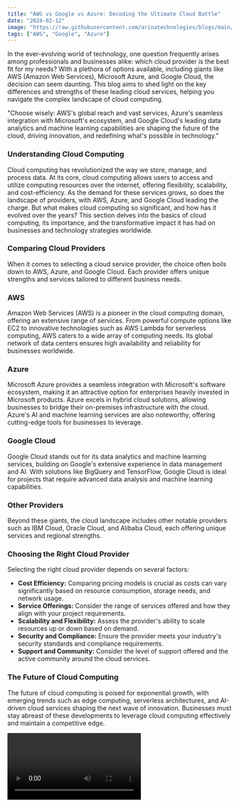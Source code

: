 ```yaml
---
title: "AWS vs Google vs Azure: Decoding the Ultimate Cloud Battle"
date: "2024-02-12"
image: "https://raw.githubusercontent.com/arinatechnologies/blogs/main/images/awsggpazure.webp"
tags: ["AWS", "Google", "Azure"]
---
```


In the ever-evolving world of technology, one question frequently arises among professionals and businesses alike: which cloud provider is the best fit for my needs? With a plethora of options available, including giants like AWS (Amazon Web Services), Microsoft Azure, and Google Cloud, the decision can seem daunting. This blog aims to shed light on the key differences and strengths of these leading cloud services, helping you navigate the complex landscape of cloud computing.

"Choose wisely: AWS's global reach and vast services, Azure's seamless integration with Microsoft's ecosystem, and Google Cloud's leading data analytics and machine learning capabilities are shaping the future of the cloud, driving innovation, and redefining what's possible in technology."

### Understanding Cloud Computing
Cloud computing has revolutionized the way we store, manage, and process data. At its core, cloud computing allows users to access and utilize computing resources over the internet, offering flexibility, scalability, and cost-efficiency. As the demand for these services grows, so does the landscape of providers, with AWS, Azure, and Google Cloud leading the charge. But what makes cloud computing so significant, and how has it evolved over the years? This section delves into the basics of cloud computing, its importance, and the transformative impact it has had on businesses and technology strategies worldwide.

### Comparing Cloud Providers
When it comes to selecting a cloud service provider, the choice often boils down to AWS, Azure, and Google Cloud. Each provider offers unique strengths and services tailored to different business needs.

### AWS
Amazon Web Services (AWS) is a pioneer in the cloud computing domain, offering an extensive range of services. From powerful compute options like EC2 to innovative technologies such as AWS Lambda for serverless computing, AWS caters to a wide array of computing needs. Its global network of data centers ensures high availability and reliability for businesses worldwide.

### Azure
Microsoft Azure provides a seamless integration with Microsoft's software ecosystem, making it an attractive option for enterprises heavily invested in Microsoft products. Azure excels in hybrid cloud solutions, allowing businesses to bridge their on-premises infrastructure with the cloud. Azure's AI and machine learning services are also noteworthy, offering cutting-edge tools for businesses to leverage.

### Google Cloud
Google Cloud stands out for its data analytics and machine learning services, building on Google's extensive experience in data management and AI. With solutions like BigQuery and TensorFlow, Google Cloud is ideal for projects that require advanced data analysis and machine learning capabilities.

### Other Providers
Beyond these giants, the cloud landscape includes other notable providers such as IBM Cloud, Oracle Cloud, and Alibaba Cloud, each offering unique services and regional strengths.

### Choosing the Right Cloud Provider
Selecting the right cloud provider depends on several factors:

- **Cost Efficiency:** Comparing pricing models is crucial as costs can vary significantly based on resource consumption, storage needs, and network usage.
- **Service Offerings:** Consider the range of services offered and how they align with your project requirements.
- **Scalability and Flexibility:** Assess the provider's ability to scale resources up or down based on demand.
- **Security and Compliance:** Ensure the provider meets your industry's security standards and compliance requirements.
- **Support and Community:** Consider the level of support offered and the active community around the cloud services.
### The Future of Cloud Computing
The future of cloud computing is poised for exponential growth, with emerging trends such as edge computing, serverless architectures, and AI-driven cloud services shaping the next wave of innovation. Businesses must stay abreast of these developments to leverage cloud computing effectively and maintain a competitive edge.

<Video id="CngDd4-3Vlg" title="AWS vs Google vs Azure: Decoding the Ultimate Cloud Battle"/>

### Service Comparison: AWS vs Azure vs Google Cloud Compute

<table>
  <tbody>
    <tr>
      <th>Service</th>
      <th>Amazon Web Services</th>
      <th>Google Cloud Platform</th>
      <th>Microsoft Azure</th>
    </tr>
    <tr>
      <td>Deploy, manage, and maintain virtual servers</td>
      <td>Elastic Compute Cloud EC2</td>
      <td>Compute Engine</td>
      <td>Virtual Machines</td>
    </tr>
    <tr>
      <td></td>
      <td></td>
      <td></td>
      <td>Virtual Machine Scale Sets</td>
    </tr>
    <tr>
      <td>Virtual private servers made easy</td>
      <td>Lightsail</td>
      <td></td>
      <td>Virtual Machine Images</td>
    </tr>
    <tr>
      <td>Shared Web hosting</td>
      <td>AWS Amplify</td>
      <td>Web Apps</td>
      <td>Firebase</td>
    </tr>
    <tr>
      <td>Management support for Docker/Kubernetes containers</td>
      <td>EC2 Container Service (ECS)</td>
      <td>Kubernetes Engine</td>
      <td>Container Service</td>
    </tr>
    <tr>
      <td>Kubernetes (EKS)</td>
      <td>Container Engine</td>
      <td>Container Service (AKS)</td>
    </tr>
    <tr>
      <td>Docker container registry</td>
      <td>EC2 Container Registry (ECR)</td>
      <td>Container Registry</td>
      <td>Container Registry</td>
    </tr>
    <tr>
      <td>Orchestrate and manage microservice-based applications</td>
      <td>AWS Elastic Beanstalk</td>
      <td>App Engine</td>
      <td>Service Fabric</td>
    </tr>
    <tr>
      <td>Integrate systems and run backend logic processes</td>
      <td>Lambda</td>
      <td>Cloud Functions</td>
      <td>Functions</td>
    </tr>
    <tr>
      <td>Run large-scale parallel and high-performance batch computing</td>
      <td>Batch</td>
      <td>Preemptible VMs</td>
      <td>Batch</td>
    </tr>
    <tr>
      <td>Automatically scale instances</td>
      <td>Auto Scaling</td>
      <td>Instance Groups</td>
      <td>Virtual Machine Scale Sets</td>
    </tr>
    <tr>
      <td></td>
      <td></td>
      <td></td>
      <td>App Service Scale Capability PAAS</td>
    </tr>
    <tr>
      <td></td>
      <td></td>
      <td></td>
      <td>AutoScaling</td>
    </tr>
  </tbody>
</table>

### Service Comparison: AWS vs Azure vs Google Cloud Storage

<table>
  <tbody>
    <tr>
      <th>Service</th>
      <th>Amazon Web Services</th>
      <th>Google Cloud Platform</th>
      <th>Microsoft Azure</th>
    </tr>
    <tr>
      <td>Object storage service for use cases</td>
      <td>Simple Storage Services (S3)</td>
      <td>Google Cloud Storage</td>
      <td>Storage (Block Blob)</td>
    </tr>
    <tr>
      <td>Virtual server disk infrastructure</td>
      <td>Elastic Block Store (EBS)</td>
      <td>Compute Engine Persistent Disks</td>
      <td>Storage (Page Blobs)</td>
    </tr>
    <tr>
      <td>Archive storage</td>
      <td>S3 Infrequent Access (IA)</td>
      <td>Nearline</td>
      <td>Storage (Cool)</td>
    </tr>
    <tr>
      <td> </td>
      <td>Glacier</td>
      <td>Coldline</td>
      <td>Storage (Archive)</td>
    </tr>
    <tr>
      <td></td>
      <td></td>
      <td>Data Archive</td>
      <td></td>
    </tr>
    <tr>
      <td>Create and configure shared file systems</td>
      <td>Elastic File System (EFS)</td>
      <td>ZFS / Avere</td>
      <td>Azure Files</td>
    </tr>
    <tr>
      <td></td>
      <td>File Store</td>
      <td></td>
      <td>Azure NetApp Files</td>
    </tr>
    <tr>
      <td>Hybrid storage</td>
      <td>Storage Gateway</td>
      <td>Egnyte Sync</td>
      <td>StorSimple</td>
    </tr>
    <tr>
      <td>Bulk data transfer solutions</td>
      <td>Import/Export Disk</td>
      <td>Storage transfer Service</td>
      <td>Import/Export</td>
    </tr>
    <tr>
      <td></td>
      <td>Snowball Edge</td>
      <td></td>
      <td>Azure Data Box</td>
    </tr>
    <tr>
      <td></td>
      <td>Snowmobile</td>
      <td></td>
      <td></td>
    </tr>
    <tr>
      <td>Backup</td>
      <td>Object Storage</td>
      <td></td>
      <td>Backup</td>
    </tr>
    <tr>
      <td></td>
      <td>Cold Archive Storage</td>
      <td></td>
      <td></td>
    </tr>
    <tr>
      <td></td>
      <td>Storage Gateway</td>
      <td></td>
      <td></td>
    </tr>
    <tr>
      <td>Automatic protection and disaster recovery</td>
      <td>Disaster Recovery</td>
      <td>Disaster Recovery Cookbook</td>
      <td>Site Recovery</td>
    </tr>
  </tbody>
</table>

### Service Comparison: AWS vs Azure vs Google Cloud Networking and Content Delivery

<table>
  <tbody>
    <tr>
      <th>Service</th>
      <th>Amazon Web Services</th>
      <th>Google Cloud Platform</th>
      <th>Microsoft Azure</th>
    </tr>
    <tr>
      <td>Isolated, private cloud private networking</td>
      <td>Virtual Private Cloud</td>
      <td>Virtual Private Cloud</td>
      <td>Virtual Network</td>
    </tr>
    <tr>
      <td>Cross-premises connectivity</td>
      <td>API Gateway</td>
      <td>Cloud VPN</td>
      <td>VPN Gateway</td>
    </tr>
    <tr>
      <td>Manage DNS names and records</td>
      <td>Route 53</td>
      <td>Google Cloud DNS</td>
      <td>Azure DNS</td>
    </tr>
    <tr>
      <td></td>
      <td></td>
      <td></td>
      <td>traffic Manager</td>
    </tr>
    <tr>
      <td>Global content delivery networks</td>
      <td>CloudFront</td>
      <td>Cloud Interconnect</td>
      <td>Content Delivery Network</td>
    </tr>
    <tr>
      <td></td>
      <td></td>
      <td>Cloud CDN</td>
      <td></td>
    </tr>
    <tr>
      <td>Dedicated, private network connection</td>
      <td>Direct Connect</td>
      <td>Cloud Interconnect</td>
      <td>ExpressRoute</td>
    </tr>
    <tr>
      <td>Load balancing configuration</td>
      <td>Elastic Load Balancing</td>
      <td>Cloud Load Balancing</td>
      <td>Load Balancer</td>
    </tr>
    <tr>
      <td></td>
      <td></td>
      <td></td>
      <td>Application Gateway</td>
    </tr>
  </tbody>
</table>

### Service Comparison: AWS vs Azure vs Google Cloud Database

<table>
  <tbody>
    <tr>
      <th>Service</th>
      <th>Amazon Web Services</th>
      <th>Google Cloud Platform</th>
      <th>Microsoft Azure</th>
    </tr>
    <tr>
      <td>Managed relational database-as-a-service</td>
      <td>RDS</td>
      <td>Cloud SQL</td>
      <td>SQL Database</td>
    </tr>
    <tr>
      <td></td>
      <td></td>
      <td>Cloud Spanner</td>
      <td>Database for MySQL</td>
    </tr>
    <tr>
      <td></td>
      <td></td>
      <td>Database for PostgreSQL</td>
      <td></td>
    </tr>
    <tr>
      <td>NoSQL (Indexed)</td>
      <td>DynamoDB</td>
      <td>Cloud Datastore</td>
      <td>Cosmos DB</td>
    </tr>
    <tr>
      <td></td>
      <td>Cloud Bigtable</td>
      <td></td>
      <td></td>
    </tr>
    <tr>
      <td>NoSQL (Key-value)</td>
      <td>DynamoDB</td>
      <td>Cloud Datastore</td>
      <td>table Storage</td>
    </tr>
    <tr>
      <td></td>
      <td>SimpleDB</td>
      <td></td>
      <td></td>
    </tr>
    <tr>
      <td>Application or Memory Caching</td>
      <td>ElastiCache</td>
      <td>Mem Cache</td>
      <td>Redis Cache</td>
    </tr>
    <tr>
      <td>Database migration</td>
      <td>Database Migration Service</td>
      <td></td>
      <td>Database Migration Service</td>
    </tr>
    <tr>
      <td>Managed data warehouse</td>
      <td>Redshift</td>
      <td>Big Query</td>
      <td>SQL Data Warehouse</td>
    </tr>
  </tbody>
</table>

### Service Comparison: AWS vs Azure vs Google Cloud Big Data & Advanced Analytics

<table>
  <tbody>
    <tr>
      <th>Service</th>
      <th>Amazon Web Services</th>
      <th>Google Cloud Platform</th>
      <th>Microsoft Azure</th>
    </tr>
    <tr>
      <td>Big Data Managed Cluster as a Service</td>
      <td>EMR</td>
      <td>Cloud DataProc</td>
      <td>Azure HDInsight</td>
    </tr>
    <tr>
      <td>Cloud Search</td>
      <td>CloudSearch</td>
      <td>Search</td>
      <td>Azure Search</td>
    </tr>
    <tr>
      <td></td>
      <td>OpenSearch Service</td>
      <td></td>
      <td></td>
    </tr>
    <tr>
      <td>Streaming Service</td>
      <td>Kinesis</td>
      <td>Cloud Dataflow</td>
      <td>Azure Stream Analytics</td>
    </tr>
    <tr>
      <td></td>
      <td>Kinesis Video Streams</td>
      <td></td>
      <td>Azure Event Hub</td>
    </tr>
    <tr>
      <td>Data Warehouse</td>
      <td>Redshift</td>
      <td>BigQuery</td>
      <td>Azure SQL Data Warehouse</td>
    </tr>
    <tr>
      <td>Business Intelligence, Data Visualization</td>
      <td>QuickSight</td>
      <td>Google Data Studio</td>
      <td>PowerBI</td>
    </tr>
    <tr>
      <td></td>
      <td>LookerLooker</td>
      <td></td>
      <td></td>
    </tr>
    <tr>
      <td>Cloud EtL</td>
      <td>AWS Data Pipeline</td>
      <td>Cloud DataPrep</td>
      <td>Azure Data Factory</td>
    </tr>
    <tr>
      <td></td>
      <td>AWS Glue</td>
      <td>Cloud Data Fusion</td>
      <td>Azure Data Catalog</td>
    </tr>
    <tr>
      <td></td>
      <td>AWS Glue</td>
      <td></td>
      <td></td>
    </tr>
    <tr>
      <td>Simple Workflow Service (SWF)</td>
      <td></td>
      <td>Cloud Composer</td>
      <td>Logic Apps</td>
    </tr>
    <tr>
      <td>third party data exchange</td>
      <td>AWS Data Exchange</td>
      <td>Analytics Hub</td>
      <td>Azure Data Share</td>
    </tr>
    <tr>
      <td>Data Analytics platform</td>
      <td>Redshift</td>
      <td>Big Query</td>
      <td>Azure Databricks</td>
    </tr>
  </tbody>
</table>

### Service Comparison: AWS vs Azure vs Google Cloud Artificial Intelligence

<table>
  <tbody>
    <tr>
      <th>Service</th>
      <th>Amazon Web Services</th>
      <th>Google Cloud Platform</th>
      <th>Microsoft Azure</th>
    </tr>
    <tr>
      <td>Language Processing AI</td>
      <td>Amazon Lex</td>
      <td>Natural Language API</td>
      <td>LUIS (Language Understanding Intelligent Service)</td>
    </tr>
    <tr>
      <td></td>
      <td>Amazon Comprehend</td>
      <td>Cloud text-to-Speech</td>
      <td>Azure Bot Service</td>
    </tr>
    <tr>
      <td></td>
      <td>DialogFlow Enterprise Edition</td>
      <td></td>
      <td>Azure text Analytic</td>
    </tr>
    <tr>
      <td>Speech Recognition AI</td>
      <td>Amazon Polly</td>
      <td>translation API</td>
      <td>Speaker Recognition</td>
    </tr>
    <tr>
      <td></td>
      <td>Amazon transcribe</td>
      <td>Speech API</td>
      <td>Speech to text</td>
    </tr>
    <tr>
      <td></td>
      <td>Amazon translate</td>
      <td></td>
      <td>Speech translation</td>
    </tr>
    <tr>
      <td>Image Recognition AI</td>
      <td>Amazon Recognition</td>
      <td>Vision API</td>
      <td>Emotion API</td>
    </tr>
    <tr>
      <td></td>
      <td>Cloud Video Intelligence</td>
      <td></td>
      <td>Computer Vision</td>
    </tr>
    <tr>
      <td></td>
      <td></td>
      <td></td>
      <td>Face API</td>
    </tr>
    <tr>
      <td>Machine Learning</td>
      <td>Amazon Machine Learning</td>
      <td>Cloud DataLab</td>
      <td>Azure Machine Learning</td>
    </tr>
    <tr>
      <td></td>
      <td>Amazon Sage​Maker</td>
      <td>Cloud AutoML</td>
      <td>Azure Machine Learning Workbench</td>
    </tr>
    <tr>
      <td></td>
      <td>AWS Neuron</td>
      <td>Vertex AI</td>
      <td>Azure Machine Learning Model Management</td>
    </tr>
    <tr>
      <td>Machine Learning Frameworks</td>
      <td>tensorFlow on AWS</td>
      <td>Vertex AI (tensorFlow, Pytorch, XGBoost, Scikit-Learn)</td>
      <td>Azure Machine Learning</td>
    </tr>
    <tr>
      <td></td>
      <td>Pytorch on AWS</td>
      <td></td>
      <td></td>
    </tr>
    <tr>
      <td></td>
      <td>Apache MXNet on AWS</td>
      <td></td>
      <td></td>
    </tr>
    <tr>
      <td>Business analysis</td>
      <td>Amazon Forecast</td>
      <td>Vertex AI (tensorFlow, Pytorch, XGBoost, Scikit-Learn)</td>
      <td>Azure Analysis Service</td>
    </tr>
    <tr>
      <td></td>
      <td>Amazon Fraud Detector</td>
      <td></td>
      <td>Azure Metrics Advisor</td>
    </tr>
    <tr>
      <td></td>
      <td>Amazon Lookout for Metrics</td>
      <td></td>
      <td>Personalize</td>
    </tr>
    <tr>
      <td></td>
      <td>Amazon Augmented AI (Amazon A2I)</td>
      <td></td>
      <td></td>
    </tr>
    <tr>
      <td></td>
      <td>Amazon Personalize</td>
      <td></td>
      <td></td>
    </tr>
    <tr>
      <td>Machine Learning Inference</td>
      <td>Amazon Elastic Inference</td>
      <td>Vertex AI Predictions</td>
      <td>time Series Insights reference data sets</td>
    </tr>
  </tbody>
</table>

### Service Comparison: AWS vs Azure vs Google Cloud Management and Monitoring

<table>
  <tbody>
    <tr>
      <th>Service</th>
      <th>Amazon Web Services</th>
      <th>Google Cloud Platform</th>
      <th>Microsoft Azure</th>
    </tr>
    <tr>
      <td>Cloud advisor capabilities</td>
      <td>trusted Advisor</td>
      <td>Cloud Platform Security</td>
      <td>Advisor</td>
    </tr>
    <tr>
      <td>DevOps deployment orchestration</td>
      <td>OpsWorks (Chef-based)</td>
      <td>Cloud Deployment Manager</td>
      <td>Automation</td>
    </tr>
    <tr>
      <td></td>
      <td>CloudFormation</td>
      <td></td>
      <td>Resource Manager</td>
    </tr>
    <tr>
      <td>Cloud resources management  monitoring</td>
      <td>CloudWatch</td>
      <td>Stackdriver Monitoring</td>
      <td>Portal</td>
    </tr>
    <tr>
      <td></td>
      <td>X-Ray</td>
      <td>Cloud Shell</td>
      <td>Monitor</td>
    </tr>
    <tr>
      <td></td>
      <td>Management Console</td>
      <td>Debugger</td>
      <td>Application Insights</td>
    </tr>
    <tr>
      <td></td>
      <td>trace</td>
      <td></td>
      <td></td>
    </tr>
    <tr>
      <td></td>
      <td>Error Reporting</td>
      <td></td>
      <td></td>
    </tr>
    <tr>
      <td>Administration</td>
      <td>Application Discovery Service</td>
      <td>Cloud Console</td>
      <td>Log Analytics</td>
    </tr>
    <tr>
      <td></td>
      <td>Systems Manager</td>
      <td></td>
      <td>Operations Management Suite</td>
    </tr>
    <tr>
      <td></td>
      <td>Personal Health Dashboard</td>
      <td></td>
      <td>Resource Health</td>
    </tr>
    <tr>
      <td></td>
      <td></td>
      <td></td>
      <td>Storage Explorer</td>
    </tr>
    <tr>
      <td>Billing</td>
      <td>Billing API</td>
      <td>Cloud Billing API</td>
      <td>Billing API</td>
    </tr>
  </tbody>
</table>

### Service Comparison: AWS vs Azure vs Google Cloud Security 

<table>
  <tbody>
    <tr>
      <th>Service</th>
      <th>Amazon Web Services</th>
      <th>Google Cloud Platform</th>
      <th>Microsoft Azure</th>
    </tr>
    <tr>
      <td>Authentication and authorization</td>
      <td>Identity and Access Management (IAM)</td>
      <td>Cloud IAM</td>
      <td>Active DirectoryActive Directory Premium</td>
    </tr>
    <tr>
      <td></td>
      <td>Organizations</td>
      <td>Cloud Identity-Aware Proxy</td>
      <td></td>
    </tr>
    <tr>
      <td>Information Protection</td>
      <td></td>
      <td></td>
      <td>Information Protection</td>
    </tr>
    <tr>
      <td>Protect and safeguard with data encryption</td>
      <td>Key Management Service</td>
      <td></td>
      <td>Storage Service Encryption</td>
    </tr>
    <tr>
      <td>Hardware-based security modules</td>
      <td>CloudHSM</td>
      <td>Cloud Key</td>
      <td>Key Vault</td>
    </tr>
    <tr>
      <td>Management Service</td>
      <td></td>
      <td></td>
      <td></td>
    </tr>
    <tr>
      <td>Firewall</td>
      <td>Web Application Firewall</td>
      <td>Cloud Armor</td>
      <td>Application Gateway</td>
    </tr>
    <tr>
      <td>Cloud security assessment and certification services</td>
      <td>Inspector</td>
      <td>Security Command Center</td>
      <td>Security Center</td>
    </tr>
    <tr>
      <td></td>
      <td></td>
      <td>Certificate Manager</td>
      <td></td>
    </tr>
    <tr>
      <td>Directory services</td>
      <td>AWS Directory Service</td>
      <td>Identity Platform</td>
      <td>Active Directory Domain Services</td>
    </tr>
    <tr>
      <td>Identity management</td>
      <td>Cognito</td>
      <td>Firebase Authentication</td>
      <td>Active Directory B2C</td>
    </tr>
    <tr>
      <td>Support cloud directories</td>
      <td>Directory Service</td>
      <td></td>
      <td>Windows Server Active Directory</td>
    </tr>
    <tr>
      <td>Compliance</td>
      <td>Artifact</td>
      <td></td>
      <td>Service trust Portal</td>
    </tr>
    <tr>
      <td>Cloud services with protection</td>
      <td>Shield</td>
      <td>Cloud Armor</td>
      <td>DDoS Protection Service</td>
    </tr>
  </tbody>
</table>

### Service Comparison: AWS vs Azure vs Google Cloud Developer

<table>
  <tbody>
    <tr>
      <th>Service</th>
      <th>Amazon Web Services</th>
      <th>Google Cloud Platform</th>
      <th>Microsoft Azure</th>
    </tr>
    <tr>
      <td>Media transcoding</td>
      <td>Elastic transcoder</td>
      <td>transcoder API</td>
      <td>Azure Media Services</td>
    </tr>
    <tr>
      <td>Cloud source code repository</td>
      <td>CodeCommit</td>
      <td>Source Repositories</td>
      <td>DevOps Server</td>
    </tr>
    <tr>
      <td>Build  Continuous Integration</td>
      <td>CodeBuild</td>
      <td>Cloud Build</td>
      <td>Azure DevOps Server</td>
    </tr>
    <tr>
      <td>Deployment</td>
      <td>CodeDeploy</td>
      <td>Cloud Build</td>
      <td>Azure Pipeline</td>
    </tr>
    <tr>
      <td>DevOps - Continuous Integration  Delivery</td>
      <td>CodePipeline</td>
      <td>Cloud Build</td>
      <td>Azure Devtest Labs</td>
    </tr>
    <tr>
      <td>SDK for various languages</td>
      <td>AWS Mobile SDK</td>
      <td>Firebase</td>
      <td>Azure SDK</td>
    </tr>
  </tbody>
</table>


### Conclusion
Choosing between AWS, Azure, and Google Cloud depends on your specific needs, budget, and long-term technology strategy. By understanding the strengths and offerings of each provider, businesses can make informed decisions that align with their objectives. As the cloud computing landscape continues to evolve, staying informed and adaptable will be key to leveraging the power of the cloud to drive business success.

